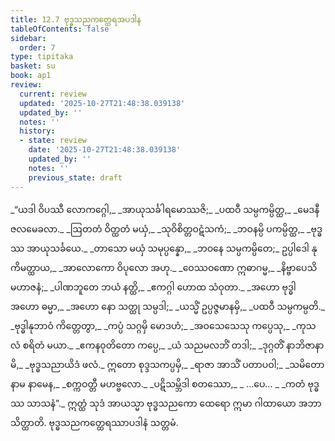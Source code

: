 ```yaml
---
title: 12.7 ဗုဒ္ဓသညကတ္ထေရအပဒါန
tableOfContents: false
sidebar:
  order: 7
type: tipitaka
basket: su
book: ap1
review:
  current: review
  updated: '2025-10-27T21:48:38.039138'
  updated_by: ''
  notes: ''
  history:
  - state: review
    date: '2025-10-27T21:48:38.039138'
    updated_by: ''
    notes: ''
    previous_state: draft
---
```



<ReviewStatus review={frontmatter.review} showDetails={true} />

<HypothesisAnnotation frontmatter={frontmatter} />

<DynamicBreadcrumb />

<Division number="57" book="ap1" e="ch" v="20" p="166">

<Paragraph number="2009" type="verses" book="ap1">
_“ယဒါ ဝိပဿီ လောကဂ္ဂေါ,_  
_အာယုသင်္ခါရမောဿဇိ;_  
_ပထဝီ သမ္ပကမ္ပိတ္ထ,_  
_မေဒနီ ဇလမေခလာ._  

</Paragraph>

</Division>
<Division number="58" book="ap1" e="ch" v="20" p="166">

<Paragraph number="2010" type="verses" book="ap1">
_ဩတတံ ဝိတ္ထတံ မယှံ,_  
_သုဝိစိတ္တဝဋံသကံ;_  
_ဘဝနမ္ပိ ပကမ္ပိတ္ထ,_  
_ဗုဒ္ဓဿ အာယုသင်္ခယေ._  

</Paragraph>

</Division>
<Division number="59" book="ap1" e="ch" v="20" p="166">

<Paragraph number="2011" type="verses" book="ap1">
_တာသော မယှံ သမုပ္ပန္နော,_  
_ဘဝနေ သမ္ပကမ္ပိတေ;_  
ဥပ္ပါဒေါ နု ကိမတ္ထာယ,_  
_အာလောကော ဝိပုလော အဟု._  

</Paragraph>

</Division>
<Division number="60" book="ap1" e="ch" v="20" p="166">

<Paragraph number="2012" type="verses" book="ap1">
_ဝေဿဝဏော ဣဓာဂမ္မ,_  
_နိဗ္ဗာပေသိ မဟာဇနံ;_  
_ပါဏဘူတေ ဘယံ နတ္ထိ,_  
_ဧကဂ္ဂါ ဟောထ သံဝုတာ._  

</Paragraph>

</Division>
<Division number="61" book="ap1" e="ch" v="20" p="166">

<Paragraph number="2013" type="verses" book="ap1">
_အဟော ဗုဒ္ဓါ အဟော ဓမ္မာ,_  
_အဟော နော သတ္ထု သမ္ပဒါ;_  
_ယသ္မိံ ဥပ္ပဇ္ဇမာနမှိ,_  
_ပထဝီ သမ္ပကမ္ပတိ._  

</Paragraph>

</Division>
<Division number="62" book="ap1" e="ch" v="20" p="166">

<Paragraph number="2014" type="verses" book="ap1">
_ဗုဒ္ဓါနုဘာဝံ ကိတ္တေတွာ,_  
_ကပ္ပံ သဂ္ဂမှိ မောဒဟံ;_  
_အဝသေသေသု ကပ္ပေသု,_  
_ကုသလံ စရိတံ မယာ._  

</Paragraph>

</Division>
<Division number="63" book="ap1" e="ch" v="20" p="166">

<Paragraph number="2015" type="verses" book="ap1">
_ဧကနဝုတိတော ကပ္ပေ,_  
_ယံ သညမလဘိံ တဒါ;_  
_ဒုဂ္ဂတိံ နာဘိဇာနာမိ,_  
_ဗုဒ္ဓသညာယိဒံ ဖလံ._  

</Paragraph>

</Division>
<Division number="64" book="ap1" e="ch" v="20" p="167">

<Paragraph number="2016" type="verses" book="ap1">
ဣတော စုဒ္ဒသကပ္ပမှိ,_  
_ရာဇာ အာသိံ ပတာပဝါ;_  
_သမိတော နာမ နာမေန,_  
_စက္ကဝတ္တီ မဟဗ္ဗလော._  

</Paragraph>

</Division>
<Division number="65" book="ap1" e="ch" v="20" p="167">

<Paragraph number="2017" type="verses" book="ap1">
_ပဋိသမ္ဘိဒါ စတဿော,_  
_ …ပေ… _  
_ကတံ ဗုဒ္ဓဿ သာသနံ”._  

</Paragraph>

<Paragraph number="2018" book="ap1">
ဣတ္ထံ သုဒံ အာယသ္မာ ဗုဒ္ဓသညကော ထေရော ဣမာ ဂါထာယော အဘာသိတ္ထာတိ.

</Paragraph>
</Division>

<Paragraph number="2019" type="center" book="ap1">
ဗုဒ္ဓသညကတ္ထေရဿာပဒါနံ သတ္တမံ.
</Paragraph>